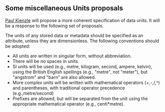 ==Some miscellaneous Units proposals==
[[Paul Kienzle]] will propose a more coherent specification of data units. It will be a response to the following set of proposals.

The units of any stored data or metadata should be specified as an attribute, unless they are dimensionless.  The following conventions should be adopted:
*All units are written in singular form, without abbreviation.
*There will be no spaces in units.
*SI units will be used (e.g., metre, kilogram, second, ampere, kelvin), using the British English spellings (e.g., "metre", not "meter"), but "angstrom" and "barn" are also allowed. 
*More complex units will be written with mathematical operators (+,-,/,^) and parentheses, with traditional operator precedence (e.g.,metre/second)
*Prefixes are allowed, but will be separated from the unit using the appropriate mathematical operator (e.g., centi*metre).